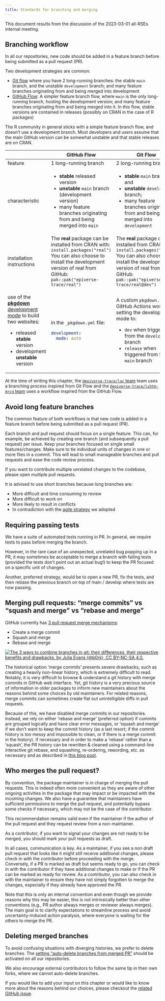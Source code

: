 ```yaml
---
title: Standards for branching and merging
---
```


This document results from the discussion of the 2023-03-01 all-RSEs internal meeting.

## Branching workflow

In all our repositories, new code should be added in a feature branch before being submitted as a pull request (PR).

Two development strategies are common:

- [Git flow](https://www.atlassian.com/git/tutorials/comparing-workflows/gitflow-workflow) where you have 2 long-running branches: the stable `main` branch, and the unstable `development` branch; and many feature branches originating from and being merged into development
- [GitHub Flow](https://githubflow.github.io/): A simpler feature branch flow, where `main` is the only long-running branch, hosting the development version; and many feature branches originating from and being merged into it. In this flow, stable versions are contained in releases (possibly on CRAN in the case of R packages)

The R community in general sticks with a simple feature branch flow, and doesn't use a development branch. Most developers and users assume that the main GitHub version can be somewhat unstable and that stable releases are on CRAN.

+----------------------------------------------------------------------------------------------------------------------------------------+-----------------------------------------------------------------------------+---------------------------------------------------------------------------------+
|                                                                                                                                        | GitHub Flow                                                                 | Git Flow                                                                        |
+========================================================================================================================================+=============================================================================+=================================================================================+
| feature                                                                                                                                | 1 long-running branch                                                       | 2 long-running branches                                                         |
+----------------------------------------------------------------------------------------------------------------------------------------+-----------------------------------------------------------------------------+---------------------------------------------------------------------------------+
| characteristic                                                                                                                         | -   **stable** released version                                             | -   **stable** `main` branch, and                                               |
|                                                                                                                                        | -   **unstable** `main` branch (development version)                        | -   **unstable** `development` branch;                                          |
|                                                                                                                                        | -   many feature branches originating from and being merged into `main`     | -   many feature branches originating from and being merged into `development`  |
+----------------------------------------------------------------------------------------------------------------------------------------+-----------------------------------------------------------------------------+---------------------------------------------------------------------------------+
| installation instructions                                                                                                              | The **real** package can be installed from CRAN with:                       | The **real** package can be installed from CRAN with:                           |
|                                                                                                                                        | `install.packages("real")`                                                  | `install.packages("real")`                                                      |
|                                                                                                                                        | You can also choose to install the development version of real from GitHub: | You can also choose to install the development version of real from GitHub:     |
|                                                                                                                                        | `pak::pak("epiverse-trace/real")`                                           | `pak::pak("epiverse-trace/real@dev")`                                           |
+----------------------------------------------------------------------------------------------------------------------------------------+-----------------------------------------------------------------------------+---------------------------------------------------------------------------------+
| use of the [**pkgdown** development mode](https://pkgdown.r-lib.org/reference/build_site.html#development-mode) to build two websites: | in the `_pkgdown.yml` file:                                                 | A custom `pkgdown.yml` GitHub Actions workflow setting the development mode to: |
|                                                                                                                                        |                                                                             |                                                                                 |
| -   released **stable** version                                                                                                        | ``` yaml                                                                    | - `dev` when triggered from the `development` branch                            |
| -   development **unstable** version                                                                                                   | development:                                                                | - `release` when triggered from the `main` branch                               |
|                                                                                                                                        |   mode: auto                                                                |                                                                                 |
|                                                                                                                                        | ```                                                                         |                                                                                 |
+----------------------------------------------------------------------------------------------------------------------------------------+-----------------------------------------------------------------------------+---------------------------------------------------------------------------------+

At the time of writing this chapter, the [`@epiverse-trace/lac` team](https://github.com/orgs/epiverse-trace/teams/lac) team uses a branching process inspired from Git Flow and the [`@epiverse-trace/lshtm-mrcg` team](https://github.com/orgs/epiverse-trace/teams/lshtm-mrcg) uses a workflow inspired from the GitHub Flow.

## Avoid long feature branches

The common feature of both workflows is that new code is added in a feature branch before being submitted as a pull request (PR).

Each branch and pull request should focus on a single feature. This can, for example, be achieved by creating one branch (and subsequently a pull request) per issue. Keep your branches focused on single small features/changes. Make sure to tie individual units of changes in one or more files in a commit. This will lead to small manageable branches and pull requests and ease the code review process.

If you want to contribute multiple unrelated changes to the codebase, please open multiple pull requests.

It is advised to use short branches because long branches are:

- More difficult and time consuming to review
- More difficult to work on
- More likely to result in conflicts
- In contradiction with the [agile strategy](principles.qmd#lean-and-agile-collaboration-framework) we adopted

## Requiring passing tests

We have a suite of automated tests running in PR. In general, we require tests to pass before merging the branch.

However, in the rare case of an unexpected, unrelated bug popping up in a PR, it may sometimes be acceptable to merge a branch with failing tests (provided the tests don't point out an actual bug!) to keep the PR focused on a specific unit of changes.

Another, preferred strategy, would be to open a new PR, fix the tests, and then rebase the previous branch on top of main / develop where tests are now passing.

<!-- TODO: add schematic representation of fixing in another PR and rebasing -->

## Merging pull requests: "merge commits" vs "squash and merge" vs "rebase and merge"

GitHub currently has [3 pull request merge mechanisms](https://docs.github.com/en/repositories/configuring-branches-and-merges-in-your-repository/configuring-pull-request-merges/about-merge-methods-on-github):

- Create a merge commit
- Squash and merge
- Rebase and merge

[![The 3 ways to combine branches in git: their differences, their respective benefits and drawbacks, by Julia Evans (@b0rk), CC BY-NC-SA 4.0.](https://wizardzines.com/images/uploads/combining-branches.png)](https://wizardzines.com/comics/combining-branches/)

The historical option 'merge commits' presents severe drawbacks, such as creating a heavily non-linear history, which is extremely difficult to read. Notably, it is very difficult to browse & understand a git history with merge commits in GitHub web interface. Yet, git history is a very precious source of information in older packages to inform new maintainers about the reasons behind some choices by old maintainers.
For related reasons, merge commits can sometimes create flat out unintelligible diffs in pull requests.

Because of this, we have disabled merge commits in our repositories.
Instead, we rely on either 'rebase and merge' (preferred option) if commits are grouped logically and have clear error messages, or 'squash and merge' if we don't want to keep the commit history (as a last resort; if the commit history is too messy and impossible to clean, or if there is a merge commit in the history).
If necessary and in order to make a 'rebase' rather than a 'squash', the PR history can be rewritten & cleaned using a command-line interactive git rebase, and squashing, re-ordering, rewording, etc. as necessary and as described in [this blog post](https://github.blog/2022-06-30-write-better-commits-build-better-projects/).

## Who merges the pull request?

By convention, the package maintainer is in charge of merging the pull requests.
This is indeed often more convenient as they are aware of other ongoing activities in the package that may impact or be impacted with the incoming changes.
We also have a guarantee that maintainers have sufficient permissions to merge the pull request, and potentially bypass some checks if necessary, which may not be the case of the contributor.

This recommendation remains valid even if the maintainer if the author of the pull request and they request review from a non-maintainer.

As a contributor, if you want to signal your changes are not ready to be merged, you should mark your pull requests as draft.

In all cases, communication is key.
As a maintainer, if you see a non draft pull request that looks like it might still receive additional changes, please check in with the contributor before proceeding with the merge.
Conversely, if a PR is marked as draft but seems ready to go, you can check in with the contributor if they have additional changes to make or if the PR can be marked as ready for review.
As a contributor, you can also check in with the maintainer to ensure they have not simply forgotten to merge the changes, especially if they already have approved the PR.

Note that this is only an internal convention and even though we provide reasons why this may be easier, this is not intrinsically better than other conventions (e.g., PR author always merges or reviewer always merges).
The main goal is to clarify expectations to streamline process and avoid uncertainty-induced action paralysis, where everyone is waiting for the others to merge the PR.

## Deleting merged branches

To avoid confusing situations with diverging histories, we prefer to delete branches.
The [setting "auto-delete branches from merged PR"](https://docs.github.com/en/repositories/configuring-branches-and-merges-in-your-repository/configuring-pull-request-merges/managing-the-automatic-deletion-of-branches) should be activated on all our repositories.

We also encourage external contributors to follow the same tip in their own forks, where we cannot auto-delete branches.

::: {.callout-tip title="Continue the discussion"}

If you would like to add your input on this chapter or would like to know more about the reasons behind our choices, please checkout the [related GitHub issue](https://github.com/epiverse-trace/blueprints/issues/6).

:::
